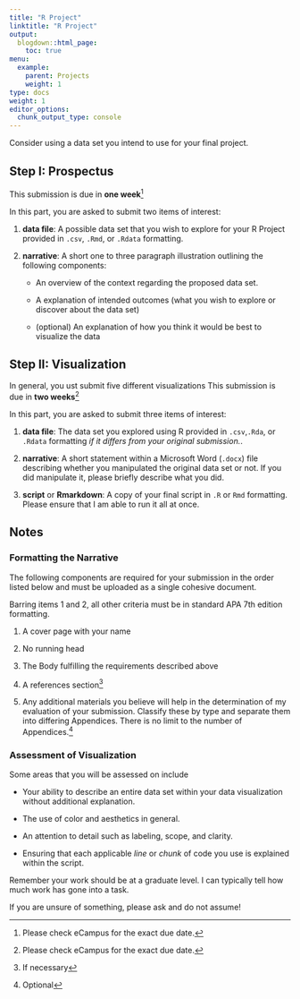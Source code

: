 ```yaml
---
title: "R Project"
linktitle: "R Project"
output:
  blogdown::html_page:
    toc: true
menu:
  example:
    parent: Projects
    weight: 1
type: docs
weight: 1
editor_options: 
  chunk_output_type: console
---
```


Consider using a data set you intend to use for your final project. 

## Step I: Prospectus

This submission is due in **one week**^[Please check eCampus for the exact due date.] 

In this part, you are asked to submit two items of interest:

1. **data file**: A possible data set that you wish to explore for your R Project provided in `.csv`, `.Rmd`, or `.Rdata` formatting. 

2. **narrative**: A short one to three paragraph illustration outlining the following components:

    + An overview of the context regarding the proposed data set.

    + A explanation of intended outcomes (what you wish to explore or discover about the data set)

    + (optional) An explanation of how you think it would be best to visualize the data

## Step II: Visualization

In general, you ust submit five different visualizations 
This submission is due in **two weeks**^[Please check eCampus for the exact due date.] 

In this part, you are asked to submit three items of interest:

1. **data file**: The data set you explored using R provided in `.csv`,`.Rda`, or `.Rdata` formatting *if it differs from your original submission.*.  

2. **narrative**: A short statement within a Microsoft Word (`.docx`) file describing whether you manipulated the original data set or not. If you did manipulate it, please briefly describe what you did.  

3. **script** or **Rmarkdown**: A copy of your final script in `.R` or `Rmd` formatting. Please ensure that I am able to run it all at once.

## Notes

### Formatting the Narrative

The following components are required for your submission in the order listed below and must be uploaded as a single cohesive document. 

Barring items 1 and 2, all other criteria must be in standard APA 7th edition formatting.

1. A cover page with your name

2. No running head

3. The Body fulfilling the requirements described above

4. A references section^[If necessary]

5. Any additional materials you believe will help in the determination of my evaluation of your submission. Classify these by type and separate them into differing Appendices. There is no limit to the number of Appendices.^[Optional] 


### Assessment of Visualization

Some areas that you will be assessed on include

+ Your ability to describe an entire data set within your data visualization without additional explanation.

+ The use of color and aesthetics in general. 

+ An attention to detail such as labeling, scope, and clarity.

+ Ensuring that each applicable *line* or *chunk* of code you use is explained within the script.

Remember your work should be at a graduate level. I can typically tell how much work has gone into a task. 

If you are unsure of something, please ask and do not assume!

